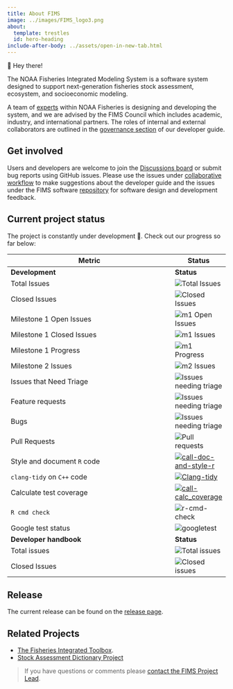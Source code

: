 ```yaml
---
title: About FIMS
image: ../images/FIMS_logo3.png
about:
  template: trestles
  id: hero-heading
include-after-body: ../assets/open-in-new-tab.html
---
```


::: {#hero-heading}

<div class="h1">👋 Hey there!</div>

<div class="lead">

The NOAA Fisheries Integrated Modeling System is a software system designed to support next-generation fisheries stock assessment, ecosystem, and socioeconomic modeling. 

A team of [experts](contributors.qmd) within NOAA Fisheries is designing and developing the system, and we are advised by the FIMS Council which includes academic, industry, and international partners. The roles of internal and external collaborators are outlined in the [governance section](https://noaa-fims.github.io/collaborative_workflow/fims-governance.html) of our developer guide. 
</div>
:::

## Get involved

Users and developers are welcome to join the [Discussions board](https://github.com/orgs/NOAA-FIMS/discussions) or submit bug reports using GitHub issues. Please use the issues under [collaborative workflow](https://github.com/NOAA-FIMS/collaborative_workflow/issues) to make suggestions about the developer guide and the issues under the FIMS software [repository](https://github.com/NOAA-FIMS/FIMS/issues) for software design and development feedback.

## Current project status

The project is constantly under development 🔨. Check out our progress so far below: 

| Metric                 | Status | 
|----------------------- |------ |
| **Development** | **Status** |
|Total Issues           |  ![Total Issues](https://img.shields.io/github/issues-raw/noaa-fims/fims)|
|Closed Issues           | ![Closed Issues](https://img.shields.io/github/issues-closed/noaa-fims/fims)|
|Milestone 1 Open Issues | ![m1 Open Issues](https://img.shields.io/github/milestones/issues-open/noaa-fims/fims/1)|
|Milestone 1 Closed Issues      | ![m1 Issues](https://img.shields.io/github/milestones/issues-closed/noaa-fims/fims/1)|
|Milestone 1 Progress    | ![m1 Progress](https://img.shields.io/github/milestones/progress-percent/noaa-fims/fims/1)|
|Milestone 2 Issues      | ![m2 Issues](https://img.shields.io/github/milestones/issues-open/noaa-fims/fims/2)|
|Issues that Need Triage | ![Issues needing triage](https://img.shields.io/github/issues-raw/noaa-fims/fims/triage_needed)|
|Feature requests        | ![Issues needing triage](https://img.shields.io/github/issues-raw/noaa-fims/fims/kind:%20feature)|
|Bugs                    | ![Issues needing triage](https://img.shields.io/github/issues-raw/noaa-fims/fims/kind:%20bug)|
|Pull Requests           | ![Pull requests](https://img.shields.io/github/issues-pr/NOAA-FIMS/FIMS)|
|Style and document `R` code        |[![call-doc-and-style-r](https://github.com/NOAA-FIMS/FIMS/actions/workflows/call-doc-and-style-r.yml/badge.svg)](https://github.com/NOAA-FIMS/FIMS/actions/workflows/call-doc-and-style-r.yml)|
|`clang-tidy` on `C++` code    |[![Clang-tidy](https://github.com/NOAA-FIMS/FIMS/actions/workflows/run-clang-tidy.yml/badge.svg)](https://github.com/NOAA-FIMS/FIMS/actions/workflows/run-clang-tidy.yml)|
|Calculate test coverage |[![call-calc_coverage](https://github.com/NOAA-FIMS/FIMS/actions/workflows/call-calc-coverage.yml/badge.svg)](https://github.com/NOAA-FIMS/FIMS/actions/workflows/call-calc-coverage.yml)|
|`R cmd check` |![r-cmd-check](https://github.com/NOAA-FIMS/FIMS/actions/workflows/call-r-cmd-check.yml/badge.svg)|
|Google test status |![googletest](https://github.com/NOAA-FIMS/FIMS/actions/workflows/run-googletest.yml/badge.svg)|
|**Developer handbook** | **Status** |
|Total issues |![Total issues](https://img.shields.io/github/issues-raw/noaa-fims/collaborative_workflow)|
|Closed Issues|![Closed issues](https://img.shields.io/github/issues-closed/noaa-fims/collaborative_workflow)|

## Release  

 The current release can be found on the [release page](https://github.com/NOAA-FIMS/FIMS/releases).

## Related Projects

- [The Fisheries Integrated Toolbox](https://noaa-fisheries-integrated-toolbox.github.io/).
- [Stock Assessment Dictionary Project](https://github.com/nmfs-fish-tools/fishdictionary)

> If you have questions or comments please [contact the FIMS Project Lead](mailto:kelli.johnson@noaa.gov).
